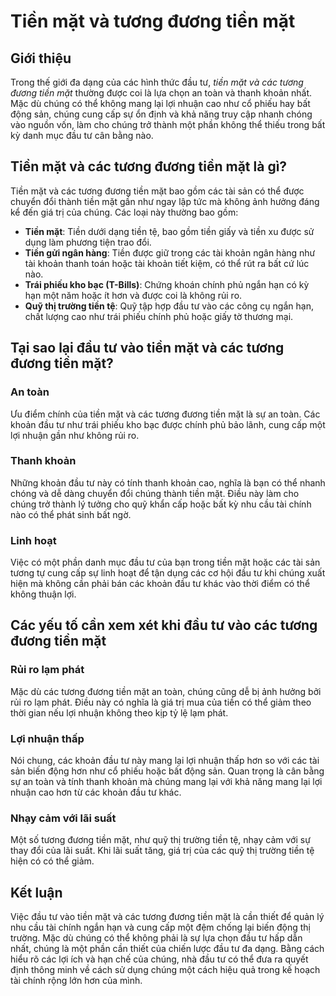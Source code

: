 # Tiền mặt và tương đương tiền mặt

## Giới thiệu

Trong thế giới đa dạng của các hình thức đầu tư, *tiền mặt và các tương đương tiền mặt* thường được coi là lựa chọn an toàn và thanh khoản nhất. Mặc dù chúng có thể không mang lại lợi nhuận cao như cổ phiếu hay bất động sản, chúng cung cấp sự ổn định và khả năng truy cập nhanh chóng vào nguồn vốn, làm cho chúng trở thành một phần không thể thiếu trong bất kỳ danh mục đầu tư cân bằng nào.

## Tiền mặt và các tương đương tiền mặt là gì?

Tiền mặt và các tương đương tiền mặt bao gồm các tài sản có thể được chuyển đổi thành tiền mặt gần như ngay lập tức mà không ảnh hưởng đáng kể đến giá trị của chúng. Các loại này thường bao gồm:

- **Tiền mặt**: Tiền dưới dạng tiền tệ, bao gồm tiền giấy và tiền xu được sử dụng làm phương tiện trao đổi.
- **Tiền gửi ngân hàng**: Tiền được giữ trong các tài khoản ngân hàng như tài khoản thanh toán hoặc tài khoản tiết kiệm, có thể rút ra bất cứ lúc nào.
- **Trái phiếu kho bạc (T-Bills)**: Chứng khoán chính phủ ngắn hạn có kỳ hạn một năm hoặc ít hơn và được coi là không rủi ro.
- **Quỹ thị trường tiền tệ**: Quỹ tập hợp đầu tư vào các công cụ ngắn hạn, chất lượng cao như trái phiếu chính phủ hoặc giấy tờ thương mại.

## Tại sao lại đầu tư vào tiền mặt và các tương đương tiền mặt?

### An toàn

Ưu điểm chính của tiền mặt và các tương đương tiền mặt là sự an toàn. Các khoản đầu tư như trái phiếu kho bạc được chính phủ bảo lãnh, cung cấp một lợi nhuận gần như không rủi ro.

### Thanh khoản

Những khoản đầu tư này có tính thanh khoản cao, nghĩa là bạn có thể nhanh chóng và dễ dàng chuyển đổi chúng thành tiền mặt. Điều này làm cho chúng trở thành lý tưởng cho quỹ khẩn cấp hoặc bất kỳ nhu cầu tài chính nào có thể phát sinh bất ngờ.

### Linh hoạt

Việc có một phần danh mục đầu tư của bạn trong tiền mặt hoặc các tài sản tương tự cung cấp sự linh hoạt để tận dụng các cơ hội đầu tư khi chúng xuất hiện mà không cần phải bán các khoản đầu tư khác vào thời điểm có thể không thuận lợi.

## Các yếu tố cần xem xét khi đầu tư vào các tương đương tiền mặt

### Rủi ro lạm phát

Mặc dù các tương đương tiền mặt an toàn, chúng cũng dễ bị ảnh hưởng bởi rủi ro lạm phát. Điều này có nghĩa là giá trị mua của tiền có thể giảm theo thời gian nếu lợi nhuận không theo kịp tỷ lệ lạm phát.

### Lợi nhuận thấp

Nói chung, các khoản đầu tư này mang lại lợi nhuận thấp hơn so với các tài sản biến động hơn như cổ phiếu hoặc bất động sản. Quan trọng là cân bằng sự an toàn và tính thanh khoản mà chúng mang lại với khả năng mang lại lợi nhuận cao hơn từ các khoản đầu tư khác.

### Nhạy cảm với lãi suất

Một số tương đương tiền mặt, như quỹ thị trường tiền tệ, nhạy cảm với sự thay đổi của lãi suất. Khi lãi suất tăng, giá trị của các quỹ thị trường tiền tệ hiện có có thể giảm.

## Kết luận

Việc đầu tư vào tiền mặt và các tương đương tiền mặt là cần thiết để quản lý nhu cầu tài chính ngắn hạn và cung cấp một đệm chống lại biến động thị trường. Mặc dù chúng có thể không phải là sự lựa chọn đầu tư hấp dẫn nhất, chúng là một phần cần thiết của chiến lược đầu tư đa dạng. Bằng cách hiểu rõ các lợi ích và hạn chế của chúng, nhà đầu tư có thể đưa ra quyết định thông minh về cách sử dụng chúng một cách hiệu quả trong kế hoạch tài chính rộng lớn hơn của mình.